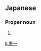 ==Japanese==
{{ja-kanjitab|えい|いち}}

===Proper noun===
{{ja-pos|えい.いち|proper}}

# {{given name|male|lang=ja|sort=えいいち}}

[[li:栄一]]